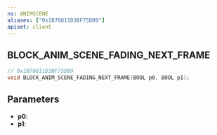 ```yaml
---
ns: ANIMSCENE
aliases: ["0x1B70811D3BF75DB9"]
apiset: client
---
```

## BLOCK_ANIM_SCENE_FADING_NEXT_FRAME

```c
// 0x1B70811D3BF75DB9
void BLOCK_ANIM_SCENE_FADING_NEXT_FRAME(BOOL p0, BOOL p1);
```


## Parameters
* **p0**:
* **p1**: